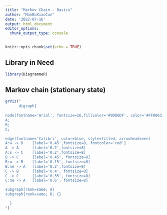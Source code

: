 ```yaml
---
title: "Markov Chain - Basics"
author: "ManBuXiaoCun"
date: '2022-07-16'
output: html_document
editor_options: 
  chunk_output_type: console
---
```


```r
knitr::opts_chunk$set(echo = TRUE)
```

## Library in Need
```r
library(DiagrammeR)
```

## Markov chain (stationary state)
```r
grViz("
      digraph{
      
node[fontname='Arial', fontsize=16,fillcolor='#9DD6DF', color='#FF0063', style=filled, shape=oval]
A;
B;
C;

edge[fontname='Calibri', color=blue, style=filled, arrowhead=vee]
A:w -> B    [label='0.45',fontsize=8, fontcolor='red']
A -> A      [label='0.2',fontsize=8]
A:s -> C    [label='0.2',fontsize=8]
B -> C      [label='0.45', fontsize=8]
B:w -> B    [label='0.15', fontsize=8]
B:ne -> A   [label='0.2',fontsize=8]
C -> B      [label='0.4', fontsize=8]
C -> C      [label='0.35', fontsize=8]
C:ne -> A   [label='0.6', fontsize=8]

subgraph{rank=same; A}
subgraph{rank=same; B; C}

  }
")
```

